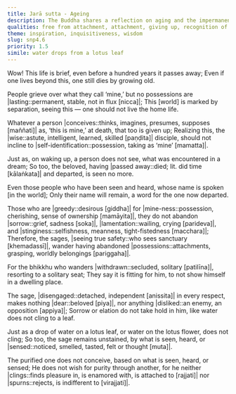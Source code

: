 ```yaml
---
title: Jarā sutta - Ageing
description: The Buddha shares a reflection on aging and the impermanence of life and possessions. Seeing that all we call ‘mine’ must be lost at death, one should not cling to self. The sage, like a lotus leaf unstained by water, does not cling or spurn what is seen, heard, or sensed.
qualities: free from attachment, attachment, giving up, recognition of impermanence, sorrow, lamentation, dearness, stinginess, solitude, mental proliferation
theme: inspiration, inquisitiveness, wisdom
slug: snp4.6
priority: 1.5
simile: water drops from a lotus leaf
---
```


Wow! This life is brief,
even before a hundred years it passes away;
Even if one lives beyond this,
one still dies by growing old.

People grieve over what they call ‘mine,’
but no possessions are |lasting::permanent, stable, not in flux [nicca]|;
This [world] is marked by separation,
seeing this — one should not live the home life.

Whatever a person |conceives::thinks, imagines, presumes, supposes [maññati]| as, ‘this is mine,’
at death, that too is given up;
Realizing this, the |wise::astute, intelligent, learned, skilled [paṇḍita]| disciple,
should not incline to |self-identification::possession, taking as ‘mine’ [mamatta]|.

Just as, on waking up, a person does not see,
what was encountered in a dream;
So too, the beloved,
having |passed away::died; lit. did time [kālaṅkata]| and departed, is seen no more.

Even those people who have been seen and heard,
whose name is spoken [in the world];
Only their name will remain,
a word for the one now departed.

Those who are |greedy::desirous [giddha]| for |mine-ness::possession, cherishing, sense of ownership [mamāyita]|,
they do not abandon |sorrow::grief, sadness [soka]|, |lamentation::wailing, crying [parideva]|, and |stinginess::selfishness, meanness, tight-fistedness [macchara]|;
Therefore, the sages, |seeing true safety::who sees sanctuary [khemadassī]|,
wander having abandoned |possessions::attachments, grasping, worldly belongings [pariggaha]|.

For the bhikkhu who wanders |withdrawn::secluded, solitary [patilīna]|,
resorting to a solitary seat;
They say it is fitting for him,
to not show himself in a dwelling place.

The sage, |disengaged::detached, independent [anissita]| in every respect,
makes nothing |dear::beloved [piya]|, nor anything |disliked::an enemy, an opposition [appiya]|;
Sorrow or elation do not take hold in him,
like water does not cling to a leaf.

Just as a drop of water on a lotus leaf,
or water on the lotus flower, does not cling;
So too, the sage remains unstained,
by what is seen, heard, or |sensed::noticed, smelled, tasted, felt or thought [muta]|.

The purified one does not conceive,
based on what is seen, heard, or sensed;
He does not wish for purity through another,
for he neither |clings::finds pleasure in, is enamored with, is attached to [rajjati]| nor |spurns::rejects, is indifferent to [virajjati]|.